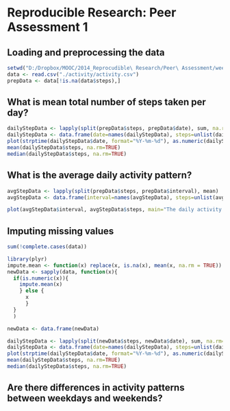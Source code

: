 # Reproducible Research: Peer Assessment 1


## Loading and preprocessing the data
```r
setwd("D:/Dropbox/MOOC/2014_Reprocudible\ Research/Peer\ Assessment/week\ 2/RepData_PeerAssessment1/")
data <- read.csv("./activity/activity.csv")
prepData <- data[!is.na(data$steps),]
```


## What is mean total number of steps taken per day?
```r
dailyStepData <- lapply(split(prepData$steps, prepData$date), sum, na.rm=TRUE)
dailyStepData <- data.frame(date=names(dailyStepData), steps=unlist(dailyStepData))
plot(strptime(dailyStepData$date, format="%Y-%m-%d"), as.numeric(dailyStepData$steps), main="The total number of steps taken each day", type="h", xlab="Date", ylab="Total number of steps");
mean(dailyStepData$steps, na.rm=TRUE)
median(dailyStepData$steps, na.rm=TRUE)
```


## What is the average daily activity pattern?
```r
avgStepData <- lapply(split(prepData$steps, prepData$interval), mean)
avgStepData <- data.frame(interval=names(avgStepData), steps=unlist(avgStepData))

plot(avgStepData$interval, avgStepData$steps, main="The daily activity pattern", type="l", xlab="Interval", ylab="Steps");
```

## Imputing missing values
```r
sum(!complete.cases(data))

library(plyr)
impute.mean <- function(x) replace(x, is.na(x), mean(x, na.rm = TRUE))
newData <- sapply(data, function(x){
  if(is.numeric(x)){
    impute.mean(x)
    } else {
      x
      }
  }
  )

newData <- data.frame(newData)

dailyStepData <- lapply(split(newData$steps, newData$date), sum, na.rm=TRUE)
dailyStepData <- data.frame(date=names(dailyStepData), steps=unlist(dailyStepData))
plot(strptime(dailyStepData$date, format="%Y-%m-%d"), as.numeric(dailyStepData$steps), main="The total number of steps taken each day", type="h", xlab="Date", ylab="Total number of steps");
mean(dailyStepData$steps, na.rm=TRUE)
median(dailyStepData$steps, na.rm=TRUE)
```


## Are there differences in activity patterns between weekdays and weekends?
